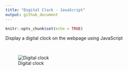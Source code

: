 ```yaml
---
title: "Digital Clock - JavaScript"
output: github_document
---
```


```r
knitr::opts_chunk$set(echo = TRUE)
```


Display a digital clock on the webpage using JavaScript

<br>

![Digital clock](https://github.com/papagorgio23/Northwestern/blob/master/440%20-%20Application%20Engineering/Digital%20Clock/Digital%20Clock.png?raw=true)

